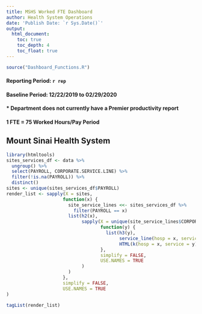 ```yaml
---
title: MSHS Worked FTE Dashboard
author: Health System Operations
date: 'Publish Date: `r Sys.Date()`'
output: 
  html_document:
    toc: true
    toc_depth: 4
    toc_float: true
---
```


<style type="text/css">
div.main-container {
  max-width: 1760px;
  margin-left: auto;
  margin-right: auto;
}
</style>

```r
source("Dashboard_Functions.R")
```

#### Reporting Period: `r rep`
#### Baseline Period: 12/22/2019 to 02/29/2020
#### * Department does not currently have a Premier productivity report
#### 1 FTE = 75 Worked Hours/Pay Period
## Mount Sinai Health System

```r
library(htmltools)
sites_services_df <- data %>% 
  ungroup() %>% 
  select(PAYROLL, CORPORATE.SERVICE.LINE) %>% 
  filter(!is.na(PAYROLL)) %>% 
  distinct()
sites <- unique(sites_services_df$PAYROLL)
render_list <- sapply(X = sites,
                     function(x) {
                       site_service_lines <<- sites_services_df %>%
                         filter(PAYROLL == x)
                       list(h2(x),
                            sapply(X = unique(site_service_lines$CORPORATE.SERVICE.LINE),
                                   function(y) {
                                     list(h3(y),
                                          service_line(hosp = x, service = y),
                                          HTML(k(hosp = x, service = y)))
                                   },
                                   simplify = FALSE,
                                   USE.NAMES = TRUE
                            )
                       )
                     },
                     simplify = FALSE,
                     USE.NAMES = TRUE
)
```

```r
tagList(render_list)
```
